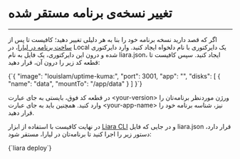 

<Layout>
<Head>
<title>مستندات تغییر نسخه uptime kuma - لیارا</title>
</Head>

# تغییر نسخه‌ی برنامه مستقر شده
<hr className="mb-2" />

اگر که قصد دارید نسخه برنامه خود را بنا به هر دلیلی تغییر دهید؛ کافیست تا پس از <a href="../quick-start" className="text-[#2196f3] ">ساخت برنامه در لیارا</a>، در Local یک دایرکتوری با نام دلخواه ایجاد کنید.
وارد دایرکتوری شده و درون این دایرکتوری، یک فایل به نام <Important>liara.json</Important>، ایجاد کنید. سپس کافیست تا قطعه کد زیر را درون آن، قرار دهید:

<div className="h-4" />
<div dir='ltr'>
    <Highlight className="json">
      {`{
    "image": "louislam/uptime-kuma:<your-version>",
    "port": 3001,
    "app": "<your-app-name>",
    "disks": [
      {
        "name": "data",
        "mountTo": "/app/data"
      }
  ]
}`}
    </Highlight>
</div>
<div className="h-2" />

در قطعه کد فوق، بایستی به جای عبارت <Important>\<your-version\></Important> 
ورژن موردنظر برنامه‌تان را وارد کنید.
همچنین باید به جای عبارت
<Important>\<your-app-name\></Important> نیز، 
شناسه برنامه خود را قرار دهید. 
<div className="h-2" />

در نهایت کافیست با استفاده از ابزار <a href="/references/cli/about" className="text-[#2196f3] "><Important>Liara CLI</Important></a> و در جایی که فایل <Important>liara.json</Important> قرار دارد، دستور زیر را اجرا کنید تا برنامه‌تان در لیارا، مستقر شود:

<div className="h-4" />
<div dir='ltr'>
    <Highlight className="json">
      {`liara deploy`}
    </Highlight>
</div>
<div className="h-2" />

</Layout>
